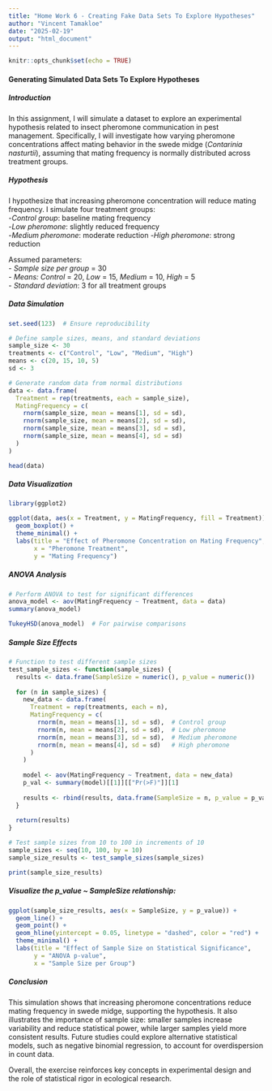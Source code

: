 ```yaml
---
title: "Home Work 6 - Creating Fake Data Sets To Explore Hypotheses"
author: "Vincent Tamakloe"
date: "2025-02-19"
output: "html_document"
---
```




```r
knitr::opts_chunk$set(echo = TRUE)
```

#### Generating Simulated Data Sets To Explore Hypotheses

##### Introduction
In this assignment, I will simulate a dataset to explore an experimental hypothesis related to insect pheromone communication in pest management. Specifically, I will investigate how varying pheromone concentrations affect mating behavior in the swede midge (*Contarinia nasturtii*), assuming that mating frequency is normally distributed across treatment groups.

##### Hypothesis
I hypothesize that increasing pheromone concentration will reduce mating frequency. I simulate four treatment groups:  
-*Control group*: baseline mating frequency  
-*Low pheromone*: slightly reduced frequency  
-*Medium pheromone*: moderate reduction 
-*High pheromone*: strong reduction 

Assumed parameters:  
- *Sample size per group* = 30  
- *Means:* *Control* = 20, *Low* = 15, *Medium* = 10, *High* = 5  
- *Standard deviation*: 3 for all treatment groups  

##### Data Simulation
```r
set.seed(123)  # Ensure reproducibility

# Define sample sizes, means, and standard deviations
sample_size <- 30
treatments <- c("Control", "Low", "Medium", "High")
means <- c(20, 15, 10, 5)
sd <- 3

# Generate random data from normal distributions
data <- data.frame(
  Treatment = rep(treatments, each = sample_size),
  MatingFrequency = c(
    rnorm(sample_size, mean = means[1], sd = sd),
    rnorm(sample_size, mean = means[2], sd = sd),
    rnorm(sample_size, mean = means[3], sd = sd),
    rnorm(sample_size, mean = means[4], sd = sd)
  )
)

head(data)
```

##### Data Visualization
```r
library(ggplot2)

ggplot(data, aes(x = Treatment, y = MatingFrequency, fill = Treatment)) +
  geom_boxplot() +
  theme_minimal() +
  labs(title = "Effect of Pheromone Concentration on Mating Frequency",
       x = "Pheromone Treatment",
       y = "Mating Frequency")
```

##### ANOVA Analysis
```r
# Perform ANOVA to test for significant differences
anova_model <- aov(MatingFrequency ~ Treatment, data = data)
summary(anova_model)

TukeyHSD(anova_model)  # For pairwise comparisons
```

##### Sample Size Effects
```r
# Function to test different sample sizes
test_sample_sizes <- function(sample_sizes) {
  results <- data.frame(SampleSize = numeric(), p_value = numeric())
  
  for (n in sample_sizes) {
    new_data <- data.frame(
      Treatment = rep(treatments, each = n),
      MatingFrequency = c(
        rnorm(n, mean = means[1], sd = sd),  # Control group
        rnorm(n, mean = means[2], sd = sd),  # Low pheromone
        rnorm(n, mean = means[3], sd = sd),  # Medium pheromone
        rnorm(n, mean = means[4], sd = sd)   # High pheromone
      )
    )
    
    model <- aov(MatingFrequency ~ Treatment, data = new_data)
    p_val <- summary(model)[[1]][["Pr(>F)"]][1]
    
    results <- rbind(results, data.frame(SampleSize = n, p_value = p_val))
  }
  
  return(results)
}

# Test sample sizes from 10 to 100 in increments of 10
sample_sizes <- seq(10, 100, by = 10)
sample_size_results <- test_sample_sizes(sample_sizes)

print(sample_size_results)
```


##### Visualize the p_value ~ SampleSize relationship:
```r
ggplot(sample_size_results, aes(x = SampleSize, y = p_value)) +
  geom_line() +
  geom_point() +
  geom_hline(yintercept = 0.05, linetype = "dashed", color = "red") +
  theme_minimal() +
  labs(title = "Effect of Sample Size on Statistical Significance",
       y = "ANOVA p-value",
       x = "Sample Size per Group")
```


##### Conclusion
This simulation shows that increasing pheromone concentrations reduce mating frequency in swede midge, supporting the hypothesis. It also illustrates the importance of sample size: smaller samples increase variability and reduce statistical power, while larger samples yield more consistent results. Future studies could explore alternative statistical models, such as negative binomial regression, to account for overdispersion in count data.

Overall, the exercise reinforces key concepts in experimental design and the role of statistical rigor in ecological research.
